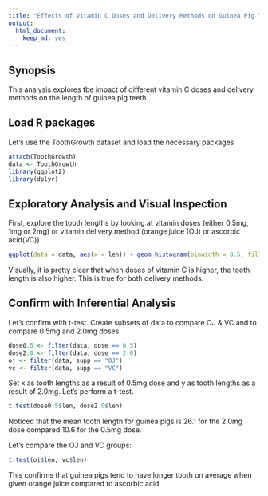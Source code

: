 ```yaml
---
title: "Effects of Vitamin C Doses and Delivery Methods on Guinea Pig Tooth Growth"
output:
  html_document:
    keep_md: yes
---
```


## Synopsis

This analysis explores tbe impact of different vitamin C doses and delivery methods on the length of guinea pig teeth.

## Load R packages

Let's use the ToothGrowth dataset and load the necessary packages

```r
attach(ToothGrowth)
data <- ToothGrowth
library(ggplot2)
library(dplyr)
```

## Exploratory Analysis and Visual Inspection

First, explore the tooth lengths by looking at vitamin doses (either 0.5mg, 1mg or 2mg) or vitamin delivery method (orange juice (OJ) or ascorbic acid(VC))

```r
ggplot(data = data, aes(x = len)) + geom_histogram(binwidth = 0.5, fill = "salmon") + facet_grid(dose ~ supp) + ggtitle("Length of guinea pig tooth by vitamin dose and vitamin delivery method") + xlab("tooth length") + ylab("number of guinea pigs")
```

Visually, it is pretty clear that when doses of vitamin C is higher, the tooth length is also higher. This is true for both delivery methods.

## Confirm with Inferential Analysis

Let's confirm with t-test. Create subsets of data to compare OJ & VC and to compare 0.5mg and 2.0mg doses.

```r
dose0.5 <- filter(data, dose == 0.5)
dose2.0 <- filter(data, dose == 2.0)
oj <- filter(data, supp == "OJ")
vc <- filter(data, supp == "VC")
```

Set x as tooth lengths as a result of 0.5mg dose and y as tooth lengths as a result of 2.0mg. Let's perform a t-test.

```r
t.test(dose0.5$len, dose2.0$len)
```

Noticed that the mean tooth length for guinea pigs is 26.1 for the 2.0mg dose compared 10.6 for the 0.5mg dose.

Let's compare the OJ and VC groups:

```r
t.test(oj$len, vc$len)
```

This confirms that guinea pigs tend to have longer tooth on average when given orange juice compared to ascorbic acid.